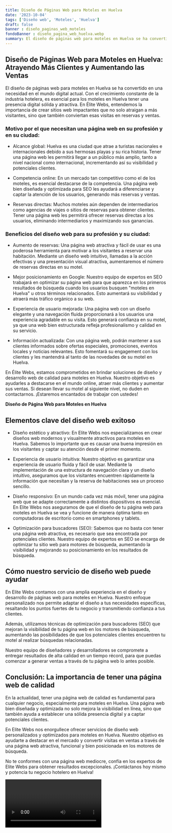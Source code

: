 ```yaml
---
title: Diseño de Páginas Web para Moteles en Huelva
date: '2023-10-04'
tags: ['Diseño web', 'Moteles', 'Huelva']
draft: false
banner : diseño_paginas_web_moteles
fondoBanner : diseño_pagina_web_huelva.webp
summary: El diseño de páginas web para moteles en Huelva se ha convertido en una necesidad en el mundo digital actual. Con el crecimiento constante de la industria hotelera, es esencial para los moteles en Huelva tener una presencia digital sólida y atractiva. En Élite Webs, entendemos la importancia de crear sitios web impactantes que no solo atraigan a más visitantes, sino que también conviertan esas visitas en reservas y ventas.
---
```


## Diseño de Páginas Web para Moteles en Huelva: Atrayendo Más Clientes y Aumentando las Ventas

El diseño de páginas web para moteles en Huelva se ha convertido en una necesidad en el mundo digital actual. Con el crecimiento constante de la industria hotelera, es esencial para los moteles en Huelva tener una presencia digital sólida y atractiva. En Élite Webs, entendemos la importancia de crear sitios web impactantes que no solo atraigan a más visitantes, sino que también conviertan esas visitas en reservas y ventas.

### Motivo por el que necesitan una página web en su profesión y en su ciudad:

- Alcance global: Huelva es una ciudad que atrae a turistas nacionales e internacionales debido a sus hermosas playas y su rica historia. Tener una página web les permitirá llegar a un público más amplio, tanto a nivel nacional como internacional, incrementando así su visibilidad y potenciales clientes.

- Competencia online: En un mercado tan competitivo como el de los moteles, es esencial destacarse de la competencia. Una página web bien diseñada y optimizada para SEO les ayudará a diferenciarse y captar la atención de los usuarios, generando más reservas y ventas.

- Reservas directas: Muchos moteles aún dependen de intermediarios como agencias de viajes o sitios de reservas para obtener clientes. Tener una página web les permitirá ofrecer reservas directas a los usuarios, eliminando intermediarios y maximizando sus ganancias.

### Beneficios del diseño web para su profesión y su ciudad:

- Aumento de reservas: Una página web atractiva y fácil de usar es una poderosa herramienta para motivar a los visitantes a reservar una habitación. Mediante un diseño web intuitivo, llamadas a la acción efectivas y una presentación visual atractiva, aumentaremos el número de reservas directas en su motel.

- Mejor posicionamiento en Google: Nuestro equipo de expertos en SEO trabajará en optimizar su página web para que aparezca en los primeros resultados de búsqueda cuando los usuarios busquen "moteles en Huelva" u otros términos relacionados. Esto aumentará su visibilidad y atraerá más tráfico orgánico a su web.

- Experiencia de usuario mejorada: Una página web con un diseño elegante y una navegación fluida proporcionará a los usuarios una experiencia agradable en su visita. Esto generará confianza en su motel, ya que una web bien estructurada refleja profesionalismo y calidad en su servicio.

- Información actualizada: Con una página web, podrán mantener a sus clientes informados sobre ofertas especiales, promociones, eventos locales y noticias relevantes. Esto fomentará su engagement con los clientes y les mantendrá al tanto de las novedades de su motel en Huelva.

En Élite Webs, estamos comprometidos en brindar soluciones de diseño y desarrollo web de calidad para moteles en Huelva. Nuestro objetivo es ayudarles a destacarse en el mundo online, atraer más clientes y aumentar sus ventas. Si desean llevar su motel al siguiente nivel, no duden en contactarnos. ¡Estaremos encantados de trabajar con ustedes!

<GifSeo />

<Cta />

**Diseño de Página Web para Moteles en Huelva**

## Elementos clave del diseño web exitoso

- Diseño estético y atractivo: En Elite Webs nos especializamos en crear diseños web modernos y visualmente atractivos para moteles en Huelva. Sabemos lo importante que es causar una buena impresión en los visitantes y captar su atención desde el primer momento.

- Experiencia de usuario intuitiva: Nuestro objetivo es garantizar una experiencia de usuario fluida y fácil de usar. Mediante la implementación de una estructura de navegación clara y un diseño intuitivo, aseguramos que los visitantes encuentren rápidamente la información que necesitan y la reserva de habitaciones sea un proceso sencillo.

- Diseño responsivo: En un mundo cada vez más móvil, tener una página web que se adapte correctamente a distintos dispositivos es esencial. En Elite Webs nos aseguramos de que el diseño de tu página web para moteles en Huelva se vea y funcione de manera óptima tanto en computadoras de escritorio como en smartphones y tablets.

- Optimización para buscadores (SEO): Sabemos que no basta con tener una página web atractiva, es necesario que sea encontrada por potenciales clientes. Nuestro equipo de expertos en SEO se encarga de optimizar tu sitio web para motores de búsqueda, aumentando la visibilidad y mejorando su posicionamiento en los resultados de búsqueda.

## Cómo nuestro servicio de diseño web puede ayudar

En Elite Webs contamos con una amplia experiencia en el diseño y desarrollo de páginas web para moteles en Huelva. Nuestro enfoque personalizado nos permite adaptar el diseño a tus necesidades específicas, resaltando los puntos fuertes de tu negocio y transmitiendo confianza a tus clientes.

Además, utilizamos técnicas de optimización para buscadores (SEO) que mejoran la visibilidad de tu página web en los motores de búsqueda, aumentando las posibilidades de que los potenciales clientes encuentren tu motel al realizar búsquedas relacionadas.

Nuestro equipo de diseñadores y desarrolladores se compromete a entregar resultados de alta calidad en un tiempo récord, para que puedas comenzar a generar ventas a través de tu página web lo antes posible.

## Conclusión: La importancia de tener una página web de calidad

En la actualidad, tener una página web de calidad es fundamental para cualquier negocio, especialmente para moteles en Huelva. Una página web bien diseñada y optimizada no solo mejora la visibilidad en línea, sino que también ayuda a establecer una sólida presencia digital y a captar potenciales clientes.

En Elite Webs nos enorgullece ofrecer servicios de diseño web personalizados y optimizados para moteles en Huelva. Nuestro objetivo es ayudarte a destacar en el mercado y convertir visitas en ventas a través de una página web atractiva, funcional y bien posicionada en los motores de búsqueda.

No te conformes con una página web mediocre, confía en los expertos de Elite Webs para obtener resultados excepcionales. ¡Contáctanos hoy mismo y potencia tu negocio hotelero en Huelva!

<Video />

<CtaBot job='Moteles' city='Huelva'/>

<Gmaps query='Huelva+españa+maps' />